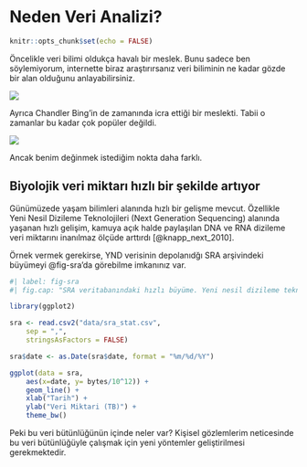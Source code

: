 # Neden Veri Analizi? {#sec-veri-01}

```r
knitr::opts_chunk$set(echo = FALSE)
```
::: {.content-visible when-format="html"}

Öncelikle veri bilimi oldukça havalı bir meslek. Bunu sadece ben söylemiyorum, internette biraz araştırırsanız veri biliminin ne kadar gözde bir alan olduğunu anlayabilirsiniz.

![](https://miro.medium.com/max/698/1*jDs1eDvuyAb7KLUbezCxuA.jpeg)

Ayrıca Chandler Bing'in de zamanında icra ettiği bir meslekti. Tabii o zamanlar bu kadar çok popüler değildi.

![](https://i.pinimg.com/originals/32/a0/0d/32a00d1722efa7a768265e00d0e1976e.jpg)

Ancak benim değinmek istediğim nokta daha farklı.

:::

## Biyolojik veri miktarı hızlı bir şekilde artıyor

Günümüzede yaşam bilimleri alanında hızlı bir gelişme mevcut. Özellikle Yeni Nesil Dizileme Teknolojileri (Next Generation Sequencing) alanında yaşanan hızlı gelişim, kamuya açık halde paylaşılan DNA ve RNA dizileme veri miktarını inanılmaz ölçüde arttırdı [@knapp_next_2010].

Örnek vermek gerekirse, YND verisinin depolanıdğı SRA arşivindeki büyümeyi @fig-sra'da görebilme imkanınız var.

```r
#| label: fig-sra
#| fig.cap: "SRA veritabanındaki hızlı büyüme. Yeni nesil dizileme teknolojilerinde yaşanan hızlı gelişmeler sayesinde, SRA veritanının güncel büyüklüğü 20bin Terabaytı aşmış durumdadır (erişim tarihi 16/02/2022)"

library(ggplot2)

sra <- read.csv2("data/sra_stat.csv", 
    sep = ",", 
    stringsAsFactors = FALSE)

sra$date <- as.Date(sra$date, format = "%m/%d/%Y")

ggplot(data = sra, 
    aes(x=date, y= bytes/10^12)) + 
    geom_line() + 
    xlab("Tarih") + 
    ylab("Veri Miktari (TB)") + 
    theme_bw()

```

Peki bu veri bütünlüğünün içinde neler var? Kişisel gözlemlerim neticesinde bu veri bütünlüğüyle çalışmak için yeni yöntemler geliştirilmesi gerekmektedir.
